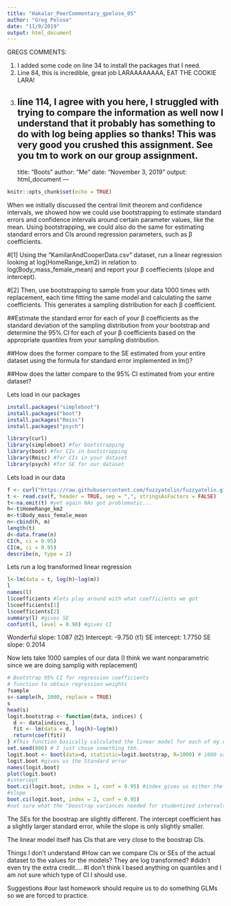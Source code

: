 ```yaml
---
title: "Hakalar_PeerCommentary_gpelose_05"
author: "Greg Pelose"
date: "11/9/2019"
output: html_document
---
```

GREGS COMMENTS:

1. I added some code on line 34 to install the packages that I need.
2. Line 84, this is incredible, great job LARAAAAAAAA, EAT THE COOKIE LARA!
3. line 114, I agree with you here, I struggled with trying to compare the information as well now I understand that it probably has something to do with log being applies so thanks! This was very good you crushed this assignment. See you tm to work on our group assignment. 
---
title: "Boots"
author: "Me"
date: "November 3, 2019"
output: html_document
---

```r
knitr::opts_chunk$set(echo = TRUE)
```

When we initially discussed the central limit theorem and confidence intervals, we showed how we could use bootstrapping to estimate standard errors and confidence intervals around certain parameter values, like the mean. Using bootstrapping, we could also do the same for estimating standard errors and CIs around regression parameters, such as β
 coefficients.

#[1] Using the “KamilarAndCooperData.csv” dataset, run a linear regression looking at log(HomeRange_km2) in relation to log(Body_mass_female_mean) and report your β coeffiecients (slope and intercept).

#[2] Then, use bootstrapping to sample from your data 1000 times with replacement, each time fitting the same model and calculating the same coefficients. This generates a sampling distribution for each β coefficient.

##Estimate the standard error for each of your β coefficients as the standard deviation of the sampling distribution from your bootstrap and determine the 95% CI for each of your β coefficients based on the appropriate quantiles from your sampling distribution.

##How does the former compare to the SE estimated from your entire dataset using the formula for standard error implemented in lm()?

##How does the latter compare to the 95% CI estimated from your entire dataset?

Lets load in our packages
```r
install.packages("simpleboot")
install.packages("boot")
install.packages("Rmisc")
install.packages("psych")
```

```r
library(curl)
library(simpleboot) #for bootstrapping
library(boot) #for CIs in bootstrapping
library(Rmisc) #for CIs in your dataset
library(psych) #for SE for our dataset
```

Lets load in our data
```r
f <- curl("https://raw.githubusercontent.com/fuzzyatelin/fuzzyatelin.github.io/master/AN597_Fall19/KamilarAndCooperData.csv")
t <- read.csv(f, header = TRUE, sep = ",", stringsAsFactors = FALSE)
t<-na.omit(t) #yet again NAs got problematic...
h<-t$HomeRange_km2
m<-t$Body_mass_female_mean
n<-cbind(h, m)
length(t)
d<-data.frame(n)
CI(h, ci = 0.95)
CI(m, ci = 0.95)
describe(n, type = 2)
```

Lets run a log transformed linear regression 
```r
l<-lm(data = t, log(h)~log(m))
l
names(l)
l$coefficients #lets play around with what coefficients we got
l$coefficients[1] 
l$coefficients[2]
summary(l) #gives SE
confint(l, level = 0.90) #gives CI
```
Wonderful
slope: 1.087 (t2)
Intercept: -9.750 (t1)
SE intercept: 1.7750
SE slope: 0.2014

Now lets take 1000 samples of our data (I think we want nonparametric since we are doing samplig with replacement)
```r
# Bootstrap 95% CI for regression coefficients 
# function to obtain regression weights 
?sample
s<-sample(h, 1000, replace = TRUE)
s
head(s)
logit.bootstrap <- function(data, indices) {
  d <- data[indices, ]
  fit <- lm(data = d, log(h)~log(m))
  return(coef(fit))
} #This function basically calculated the linear model for each of my outputs. 
set.seed(800) # I just chose something tbh. 
logit.boot <- boot(data=d, statistic=logit.bootstrap, R=1000) # 1000 samples plus I had to turn n into a dataframe which I called d. 
logit.boot #gives us the Standard error
names(logit.boot)
plot(logit.boot)
#intercept
boot.ci(logit.boot, index = 1, conf = 0.95) #index gives us either the slope or the intercept
#slope
boot.ci(logit.boot, index = 2, conf = 0.95)
#not sure what the "boostrap variances needed for studentized intervals" error is...not sure I want to do anything about it either. 
```

The SEs for the boostrap are slightly different. The intercept coefficient has a slightly larger standard error, while the slope is only slightly smaller. 

The linear model itself has CIs that are very close to the boostrap CIs. 

Things I don't understand
#How can we compare CIs or SEs of the actual dataset to the values for the models? They are log transformed?
#didn't even try the extra credit....
#I don't think I based anything on quantiles and I am not sure which type of CI I should use. 

Suggestions
#our last homework should require us to do something GLMs so we are forced to practice. 

